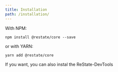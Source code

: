 ```yaml
---
title: Installation
path: /installation/
---
```



With NPM:

```code
npm install @restate/core --save
```

or with YARN:

```code
yarn add @restate/core
```

If you want, you can also instal the <Link to="/quick-dev-tools">ReState-DevTools</Link>
